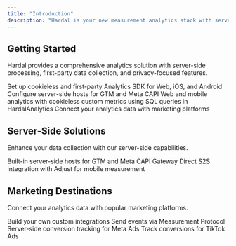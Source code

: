 ```yaml
---
title: "Introduction"
description: "Hardal is your new measurement analytics stack with server-side, first-party and privacy-focused cookieless analytics"
---
```


## Getting Started

Hardal provides a comprehensive analytics solution with server-side processing, first-party data collection, and privacy-focused features.

<CardGroup cols={2}>
  <Card
    title="Analytics SDK"
    icon="chart-line"
    href="/quickstart/analytics-sdk">
    Set up cookieless and first-party Analytics SDK for Web, iOS, and Android
  </Card>
  <Card
    title="Server Hosts"
    icon="server"
    href="/quickstart/server-hosts">
    Configure server-side hosts for GTM and Meta CAPI
  </Card>
  <Card
    title="Analytics"
    icon="gauge"
    href="/analytics/introduction">
    Web and mobile analytics with cookieless custom metrics using SQL queries in HardalAnalytics
  </Card>
  <Card
    title="Marketing Destinations"
    icon="share-nodes"
    href="/destinations/introduction">
    Connect your analytics data with marketing platforms
  </Card>
</CardGroup>

## Server-Side Solutions

Enhance your data collection with our server-side capabilities.

<CardGroup cols={2}>
  <Card
    title="Server-side Hosts"
    icon="database"
    href="/server-hosts/introduction">
    Built-in server-side hosts for GTM and Meta CAPI Gateway
  </Card>
  <Card
    title="Server-to-Server"
    icon="network-wired"
    href="/server-to-server/adjust">
    Direct S2S integration with Adjust for mobile measurement
  </Card>
</CardGroup>

## Marketing Destinations

Connect your analytics data with popular marketing platforms.

<CardGroup cols={2}>
  <Card
    title="Custom API"
    icon="code"
    href="/destinations/custom-api">
    Build your own custom integrations
  </Card>
  <Card
    title="Google Analytics 4"
    icon="google"
    href="/destinations/google-analytics">
    Send events via Measurement Protocol
  </Card>
  <Card
    title="Meta CAPI"
    icon="meta"
    href="/destinations/meta-conversion">
    Server-side conversion tracking for Meta Ads
  </Card>
  <Card
    title="TikTok Events API"
    icon="tiktok"
    href="/destinations/tiktok">
    Track conversions for TikTok Ads
  </Card>
</CardGroup>